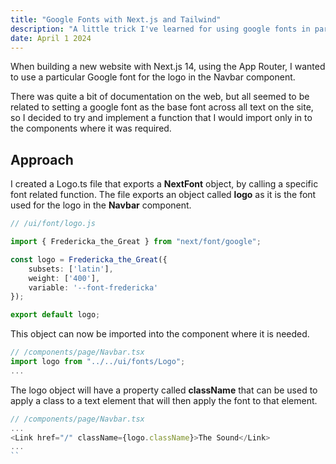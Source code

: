 ```yaml
---
title: "Google Fonts with Next.js and Tailwind"
description: "A little trick I've learned for using google fonts in particular places in Next.js."
date: April 1 2024
---
```


When building a new website with Next.js 14, using the App Router, I wanted to use a particular Google font for the logo in the Navbar component. 

There was quite a bit of documentation on the web, but all seemed to be related to setting a google font as the base font across all text on the site, so I decided to try and implement a function that I would import only in to the components where it was required.

## Approach

I created a Logo.ts file that exports a **NextFont** object, by calling a specific font related function. 
The file exports an object called **logo** as it is the font used for the logo in the **Navbar** component.

``` ts
// /ui/font/logo.js

import { Fredericka_the_Great } from "next/font/google";

const logo = Fredericka_the_Great({
    subsets: ['latin'],
    weight: ['400'],
    variable: '--font-fredericka'
});

export default logo;
```

This object can now be imported into the component where it is needed.

``` ts
// /components/page/Navbar.tsx
import logo from "../../ui/fonts/Logo";
...
```

The logo object will have a property called **className** that can be used to apply a class to a text element that will then apply the font to that element.

``` ts
// /components/page/Navbar.tsx
...
<Link href="/" className={logo.className}>The Sound</Link>
...
``